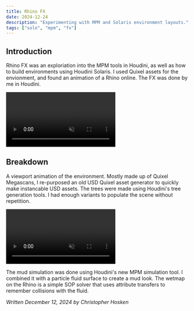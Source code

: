 ```yaml
---
title: Rhino FX
date: 2024-12-24
description: "Experimenting with MPM and Solaris environment layouts."
tags: ["solo", "mpm", "fx"]
---
```


## Introduction
Rhino FX was an exploriation into the MPM tools in Houdini, as well as how to build environments using Houdini Solaris. I used Quixel assets for the envionment, and found an animation of a Rhino online. The FX was done by me in Houdini.
<div class="video-container">
<video controls muted>
  <source src="/blog/rhino/rhino_comp.mp4" type="video/mp4">
</video>
</div>

## Breakdown
A viewport animation of the environment. Mostly made up of Quixel Megascans, I re-purposed an old USD Quixel asset generator to quickly make instancable USD assets. The trees were made using Houdini's tree generation tools. I had enough variants to populate the scene without repetition.
<div class="video-container">
<video controls muted>
  <source src="/blog/rhino/viewport_v001.mp4" type="video/mp4">
</video>
</div>

The mud simulation was done using Houdini's new MPM simulation tool. I combined it with a particle fluid surface to create a mud look. The wetmap on the Rhino is a simple SOP solver that uses attribute transfers to remember collisions with the fluid.

*Written December 12, 2024 by Christopher Hosken*